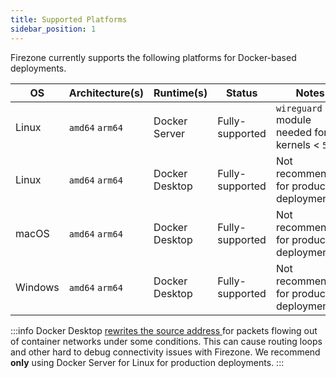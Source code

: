 ```yaml
---
title: Supported Platforms
sidebar_position: 1
---
```


Firezone currently supports the following platforms for Docker-based
deployments.

| OS      | Architecture(s) | Runtime(s)     | Status          | Notes                                            |
| ---     | ---             | ---            | ---             | ---                                              |
| Linux   | `amd64` `arm64` | Docker Server  | Fully-supported | `wireguard` module needed for kernels &lt; `5.6` |
| Linux   | `amd64` `arm64` | Docker Desktop | Fully-supported | Not recommended for production deployments.      |
| macOS   | `amd64` `arm64` | Docker Desktop | Fully-supported | Not recommended for production deployments.      |
| Windows | `amd64` `arm64` | Docker Desktop | Fully-supported | Not recommended for production deployments.      |

:::info
Docker Desktop [rewrites the source address
](https://www.docker.com/blog/how-docker-desktop-networking-works-under-the-hood/)
for packets flowing out of container networks under some conditions. This can
cause routing loops and other hard to debug connectivity issues with Firezone.
We recommend **only** using Docker Server for Linux for production deployments.
:::
